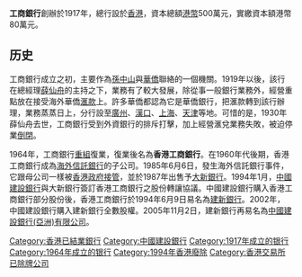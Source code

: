 {{distinguish|中國工商銀行|中國工商銀行(亞洲)}}
'''工商銀行'''創辦於1917年，總行設於[[香港|香港]]，資本總額[[港幣|港幣]]500萬元，實繳資本額港幣80萬元。

==历史==
工商銀行成立之初，主要作為[[孫中山|孫中山]]與[[華僑|華僑]]聯絡的一個機關。1919年以後，該行在總經理[[薛仙舟|薛仙舟]]的主持之下，業務有了較大發展，除從事一般銀行業務外，經營重點放在接受海外華僑[[滙款|滙款]]上。許多華僑都認為它是華僑銀行，把滙款轉到該行辦理，業務蒸蒸日上，分行設至[[廣州|廣州]]、[[漢口|漢口]]、[[上海|上海]]、[[天津|天津]]等地。可惜的是，1930年薛仙舟去世，工商銀行受到外資銀行的排斥打擊，加上經營滙兌業務失敗，被迫停業[[倒閉|倒閉]]。

1964年，工商銀行[[重組|重組]]復業，復業後名為'''香港工商銀行'''。在1960年代後期，香港工商銀行成為[[海外信託銀行|海外信託銀行]]的子公司。1985年6月6日，發生海外信託銀行事件，它跟母公司一樣被[[香港政府|香港政府]][[接管|接管]]，並於1987年出售予[[大新銀行|大新銀行]]。1994年1月，[[中國建設銀行|中國建設銀行]]與大新銀行簽訂香港工商銀行之股份轉讓協議。中國建設銀行購入香港工商銀行部分股份後，香港工商銀行於1994年6月9日易名為[[建新銀行|建新銀行]]。2002年，中國建設銀行購入建新銀行全數股權。2005年11月2日，建新銀行再易名為[[中國建設銀行(亞洲)|中國建設銀行(亞洲)有限公司]]。

{{HK Bank}}

[[Category:香港已結業銀行|Category:香港已結業銀行]]
[[Category:中國建設銀行|Category:中國建設銀行]]
[[Category:1917年成立的银行|Category:1917年成立的银行]]
[[Category:1964年成立的银行|Category:1964年成立的银行]]
[[Category:1994年香港廢除|Category:1994年香港廢除]]
[[Category:香港交易所已除牌公司|Category:香港交易所已除牌公司]]